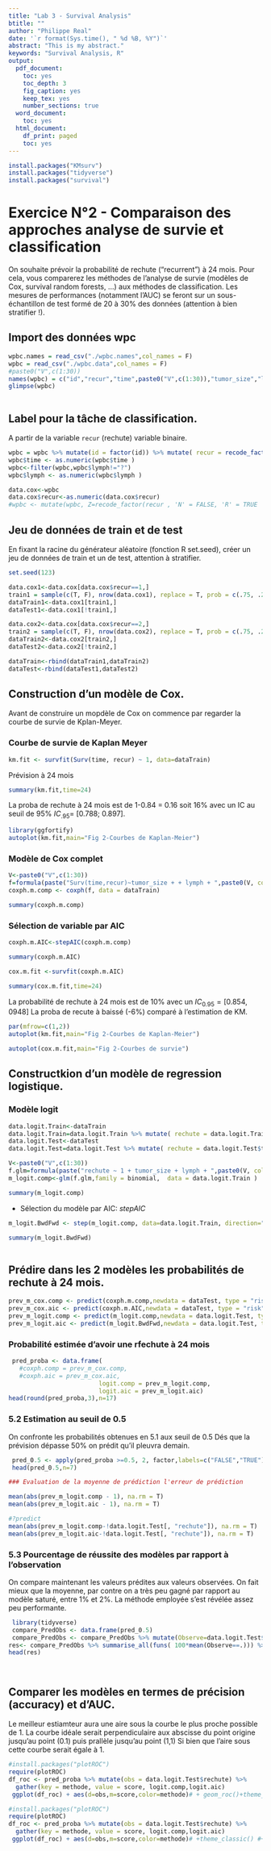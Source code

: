 ---
title: "Lab 3 - Survival Analysis"
btitle: ""
author: "Philippe Real"
date: '`r format(Sys.time(), " %d %B, %Y")`'
abstract: "This is my abstract."
keywords: "Survival Analysis, R"
output:
  pdf_document:
    toc: yes
    toc_depth: 3
    fig_caption: yes
    keep_tex: yes
    number_sections: true
  word_document:
    toc: yes
  html_document:
    df_print: paged
    toc: yes
---
```{r,echo=FALSE, eval=FALSE}
install.packages("KMsurv")
install.packages("tidyverse")
install.packages("survival")
```


# Exercice N°2 - Comparaison des approches analyse de survie et classification

On souhaite prévoir la probabilité de rechute (“recurrent”) à 24 mois. Pour cela, vous comparerez les méthodes de l’analyse de survie (modèles de Cox, survival random forests, ...) aux méthodes de classification. Les mesures de performances (notamment l’AUC) se feront sur un sous-échantillon de test formé de 20 à 30% des données (attention à bien stratifier !).

## Import des données wpc
```{r}
wpbc.names = read_csv("./wpbc.names",col_names = F)
wpbc = read_csv("./wpbc.data",col_names = F)
#paste0("V",c(1:30))
names(wpbc) = c("id","recur","time",paste0("V",c(1:30)),"tumor_size","lymph")
glimpse(wpbc)
```



```{r}

```

## Label pour la tâche de classification.

A partir de la variable  ``recur`` (rechute) variable binaire.

```{r}
wpbc = wpbc %>% mutate(id = factor(id)) %>% mutate( recur = recode_factor(recur , 'N' = FALSE, 'R' = TRUE ))
wpbc$time <- as.numeric(wpbc$time )
wpbc<-filter(wpbc,wpbc$lymph!="?")
wpbc$lymph <- as.numeric(wpbc$lymph )

```

```{r}
data.cox<-wpbc
data.cox$recur<-as.numeric(data.cox$recur)
#wpbc <- mutate(wpbc, Z=recode_factor(recur , 'N' = FALSE, 'R' = TRUE  ))
```


## Jeu de données de train et de test

En fixant la racine du générateur aléatoire (fonction R set.seed), créer un jeu de données de train et un de test, attention à stratifier.

```{r}
set.seed(123)
```

```{r}
data.cox1<-data.cox[data.cox$recur==1,]
train1 = sample(c(T, F), nrow(data.cox1), replace = T, prob = c(.75, .25))
dataTrain1<-data.cox1[train1,]
dataTest1<-data.cox1[!train1,]

data.cox2<-data.cox[data.cox$recur==2,]
train2 = sample(c(T, F), nrow(data.cox2), replace = T, prob = c(.75, .25))
dataTrain2<-data.cox2[train2,]
dataTest2<-data.cox2[!train2,]

dataTrain<-rbind(dataTrain1,dataTrain2)
dataTest<-rbind(dataTest1,dataTest2)
```


## Construction d'un modèle de Cox.

Avant de construire un mopdèle de Cox on commence par regarder la courbe de survie de Kplan-Meyer.

### Courbe de survie de Kaplan Meyer

```{r}
km.fit <- survfit(Surv(time, recur) ~ 1, data=dataTrain)
```

Prévision à 24 mois
```{r}
summary(km.fit,time=24)
```

La proba de rechute à 24 mois est de 1-0.84 = 0.16 soit 16% avec un IC au seuil de 95%  $IC_{.95}=$ [0.788; 0.897].

```{r}
library(ggfortify)
autoplot(km.fit,main="Fig 2-Courbes de Kaplan-Meier")

```

### Modèle de Cox complet

```{r}
V<-paste0("V",c(1:30))
f=formula(paste("Surv(time,recur)~tumor_size + + lymph + ",paste0(V, collapse = " + ")))
coxph.m.comp <- coxph(f, data = dataTrain)
```

```{r}
summary(coxph.m.comp)
```

### Sélection de variable par AIC 


```{r include=FALSE}
coxph.m.AIC<-stepAIC(coxph.m.comp)
```

```{r}
summary(coxph.m.AIC)
```
```{r}
cox.m.fit <-survfit(coxph.m.AIC)

```

```{r}
summary(cox.m.fit,time=24)

```

La probabilité de rechute à 24 mois est de 10% avec un $IC_{0.95}=[0.854,0948]$
La proba de recute à baissé (-6%) comparé à l'estimation de KM.


```{r}
par(mfrow=c(1,2))
autoplot(km.fit,main="Fig 2-Courbes de Kaplan-Meier")

autoplot(cox.m.fit,main="Fig 2-Courbes de survie")
```



## Constructkion d'un modèle de regression logistique.

### Modèle logit

```{r include=FALSE}
data.logit.Train<-dataTrain
data.logit.Train=data.logit.Train %>% mutate( rechute = data.logit.Train$time>24 & data.logit.Train$recur==2)
data.logit.Test<-dataTest
data.logit.Test=data.logit.Test %>% mutate( rechute = data.logit.Test$time>24 & data.logit.Test$recur==2)

```


```{r include=FALSE}
V<-paste0("V",c(1:30))
f.glm=formula(paste("rechute ~ 1 + tumor_size + lymph + ",paste0(V, collapse = " + ")))
m_logit.comp<-glm(f.glm,family = binomial,  data = data.logit.Train )

```

```{r}
summary(m_logit.comp)
```

* Sélection du modèle par AIC: $stepAIC$

```{r include=FALSE}
m_logit.BwdFwd <- step(m_logit.comp, data=data.logit.Train, direction="both")
```

```{r}
summary(m_logit.BwdFwd)
```

```{r}


```


## Prédire dans les 2 modèles les probabilités de rechute à 24 mois.

```{r}
prev_m_cox.comp <- predict(coxph.m.comp,newdata = dataTest, type = "risk" )
prev_m_cox.aic <- predict(coxph.m.AIC,newdata = dataTest, type = "risk" )
prev_m_logit.comp <- predict(m_logit.comp,newdata = data.logit.Test, type = "response" )
prev_m_logit.aic <- predict(m_logit.BwdFwd,newdata = data.logit.Test, type = "response" )


```

### Probabilité estimée d'avoir une rfechute à 24 mois

```{r fig.height=5, fig.width=10, echo=FALSE}
 
 pred_proba <- data.frame(
   #coxph.comp = prev_m_cox.comp,
   #coxph.aic = prev_m_cox.aic,
                         logit.comp = prev_m_logit.comp,
                         logit.aic = prev_m_logit.aic)
head(round(pred_proba,3),n=17)
```

### 5.2 Estimation au seuil de 0.5
On confronte les probabilités obtenues en 5.1 aux seuil de 0.5
Dés que la prévision dépasse 50% on prédit qu'il pleuvra demain.
```{r fig.height=7, fig.width=10, include=TRUE, paged.print=TRUE}
 pred_0.5 <- apply(pred_proba >=0.5, 2, factor,labels=c("FALSE","TRUE"))
 head(pred_0.5,n=7)
```


```{r }
### Evaluation de la moyenne de prédiction l'erreur de prédiction

mean(abs(prev_m_logit.comp - 1), na.rm = T)
mean(abs(prev_m_logit.aic - 1), na.rm = T)

#?predict
mean(abs(prev_m_logit.comp-!data.logit.Test[, "rechute"]), na.rm = T)
mean(abs(prev_m_logit.aic-!data.logit.Test[, "rechute"]), na.rm = T)

```

### 5.3 Pourcentage de réussite des modèles par rapport à l'observation
On compare maintenant les valeurs prédites aux valeurs observées.
On fait mieux que la moyenne, par contre on a très peu gagné par rapport au modèle saturé, entre 1% et 2%.
La méthode employée s'est révélée assez peu performante.

```{r message=FALSE, warning=FALSE, echo=FALSE}
 library(tidyverse)
 compare_PredObs <- data.frame(pred_0.5)
 compare_PredObs <- compare_PredObs %>% mutate(Observe=data.logit.Test$rechute) 
res<- compare_PredObs %>% summarise_all(funs( 100*mean(Observe==.))) %>% round(4)
head(res)
```


```{r}


```


```{r}


```

## Comparer les modèles en termes de précision (accuracy) et d’AUC.

Le meilleur estiamteur aura une aire sous la courbe le plus proche possible de 1.
La courbe idéale serait perpendiculaire aux abscisse du point origine jusqu'au point (0.1) puis prallèle jusqu'au point (1,1)
Si bien que l'aire sous cette courbe serait égale à 1.

```{r echo=TRUE, fig.height=5, fig.width=7, message=FALSE, warning=FALSE, echo=FALSE}
#install.packages("plotROC")
require(plotROC)
df_roc <- pred_proba %>% mutate(obs = data.logit.Test$rechute) %>%
  gather(key = methode, value = score, logit.comp,logit.aic)
 ggplot(df_roc) + aes(d=obs,m=score,color=methode)# + geom_roc()+theme_classic()
```

```{r echo=TRUE, fig.height=5, fig.width=7, message=FALSE, warning=FALSE, echo=FALSE}
#install.packages("plotROC")
require(plotROC)
df_roc <- pred_proba %>% mutate(obs = data.logit.Test$rechute) %>%
  gather(key = methode, value = score, logit.comp,logit.aic)
 ggplot(df_roc) + aes(d=obs,m=score,color=methode)# +theme_classic() #+geom_roc()
   
```

```{r}

```

```{r}


```


```{r}


```
